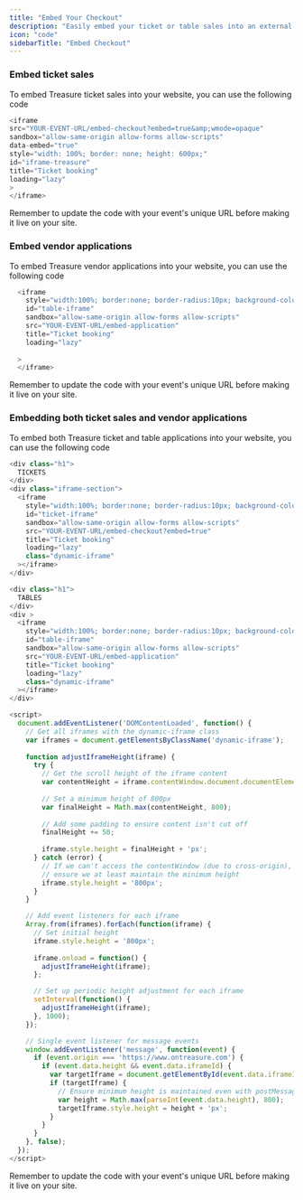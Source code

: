```yaml
---
title: "Embed Your Checkout"
description: "Easily embed your ticket or table sales into an external website"
icon: "code"
sidebarTitle: "Embed Checkout"
---
```


### Embed ticket sales

To embed Treasure ticket sales into your website, you can use the following code

```javascript
<iframe 
src="YOUR-EVENT-URL/embed-checkout?embed=true&amp;wmode=opaque" 
sandbox="allow-same-origin allow-forms allow-scripts" 
data-embed="true" 
style="width: 100%; border: none; height: 600px;" 
id="iframe-treasure" 
title="Ticket booking" 
loading="lazy"
>
</iframe>
```

<Note>
  Remember to update the code with your event's unique URL before making it live on your site.
</Note>

### Embed vendor applications

To embed Treasure vendor applications into your website, you can use the following code

```javascript
  <iframe
    style="width:100%; border:none; border-radius:10px; background-color: white"
    id="table-iframe"
    sandbox="allow-same-origin allow-forms allow-scripts"
    src="YOUR-EVENT-URL/embed-application"
    title="Ticket booking"
    loading="lazy"
    
  >
  </iframe>
```

<Note>
  Remember to update the code with your event's unique URL before making it live on your site.
</Note>

### Embedding both ticket sales and vendor applications

To embed both Treasure ticket and table applications into your website, you can use the following code

```javascript
<div class="h1">
  TICKETS
</div>
<div class="iframe-section">
  <iframe
    style="width:100%; border:none; border-radius:10px; background-color: white"
    id="ticket-iframe"
    sandbox="allow-same-origin allow-forms allow-scripts"
    src="YOUR-EVENT-URL/embed-checkout?embed=true"
    title="Ticket booking"
    loading="lazy"
    class="dynamic-iframe"
  ></iframe>
</div>

<div class="h1">
  TABLES
</div>
<div >
  <iframe
    style="width:100%; border:none; border-radius:10px; background-color: white"
    id="table-iframe"
    sandbox="allow-same-origin allow-forms allow-scripts"
    src="YOUR-EVENT-URL/embed-application"
    title="Ticket booking"
    loading="lazy"
    class="dynamic-iframe"
  ></iframe>
</div>

<script>
  document.addEventListener('DOMContentLoaded', function() {
    // Get all iframes with the dynamic-iframe class
    var iframes = document.getElementsByClassName('dynamic-iframe');
    
    function adjustIframeHeight(iframe) {
      try {
        // Get the scroll height of the iframe content
        var contentHeight = iframe.contentWindow.document.documentElement.scrollHeight;
        
        // Set a minimum height of 800px
        var finalHeight = Math.max(contentHeight, 800);
        
        // Add some padding to ensure content isn't cut off
        finalHeight += 50;
        
        iframe.style.height = finalHeight + 'px';
      } catch (error) {
        // If we can't access the contentWindow (due to cross-origin),
        // ensure we at least maintain the minimum height
        iframe.style.height = '800px';
      }
    }

    // Add event listeners for each iframe
    Array.from(iframes).forEach(function(iframe) {
      // Set initial height
      iframe.style.height = '800px';
      
      iframe.onload = function() {
        adjustIframeHeight(iframe);
      };

      // Set up periodic height adjustment for each iframe
      setInterval(function() {
        adjustIframeHeight(iframe);
      }, 1000);
    });

    // Single event listener for message events
    window.addEventListener('message', function(event) {
      if (event.origin === 'https://www.ontreasure.com') {
        if (event.data.height && event.data.iframeId) {
          var targetIframe = document.getElementById(event.data.iframeId);
          if (targetIframe) {
            // Ensure minimum height is maintained even with postMessage
            var height = Math.max(parseInt(event.data.height), 800);
            targetIframe.style.height = height + 'px';
          }
        }
      }
    }, false);
  });
</script>
```

<Note>
  Remember to update the code with your event's unique URL before making it live on your site.
</Note>